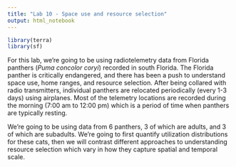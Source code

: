 ```yaml
---
title: "Lab 10 - Space use and resource selection"
output: html_notebook
---
```


```r
library(terra)
library(sf)
```



For this lab, we're going to be using radiotelemetry data from Florida panthers (*Puma concolor coryi*) recorded in south Florida. The Florida panther is critically endangered, and there has been a push to understand space use, home ranges, and resource selection. After being collared with radio transmitters, individual panthers are relocated periodically (every 1-3 days) using airplanes. Most of the telemetry locations are recorded during the morning (7:00 am to 12:00 pm) which is a period of time when panthers are typically resting.

We're going to be using data from 6 panthers, 3 of which are adults, and 3 of which are subadults. We're going to first quantify utilization distributions for these cats, then we will contrast different approaches to understanding resource selection which vary in how they capture spatial and temporal scale.


```r

```

